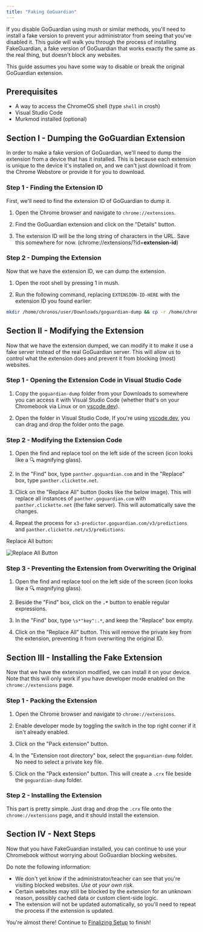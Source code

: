 ```yaml
---
title: "Faking GoGuardian"
---
```


If you disable GoGuardian using mush or similar methods, you'll need to install a fake version to prevent your administrator from seeing that you've disabled it. This guide will walk you through the process of installing FakeGuardian, a fake version of GoGuardian that works exactly the same as the real thing, but doesn't block any websites.

This guide assumes you have some way to disable or break the original GoGuardian extension.

## Prerequisites

- A way to access the ChromeOS shell (type `shell` in crosh)
- Visual Studio Code
- Murkmod installed (optional)

## Section I - Dumping the GoGuardian Extension

In order to make a fake version of GoGuardian, we'll need to dump the extension from a device that has it installed. This is because each extension is unique to the device it's installed on, and we can't just download it from the Chrome Webstore or provide it for you to download.

### Step 1 - Finding the Extension ID

First, we'll need to find the extension ID of GoGuardian to dump it.

1. Open the Chrome browser and navigate to `chrome://extensions`.

2. Find the GoGuardian extension and click on the "Details" button.

3. The extension ID will be the long string of characters in the URL. Save this somewhere for now. (chrome://extensions/?id=**extension-id**)

### Step 2 - Dumping the Extension

Now that we have the extension ID, we can dump the extension.

1. Open the root shell by pressing 1 in mush.

2. Run the following command, replacing `EXTENSION-ID-HERE` with the extension ID you found earlier:

```sh
mkdir /home/chronos/user/Downloads/goguardian-dump && cp -r /home/chronos/user/Extensions/EXTENSION-ID-HERE /home/chronos/user/Downloads/goguardian-dump
```

## Section II - Modifying the Extension

Now that we have the extension dumped, we can modify it to make it use a fake server instead of the real GoGuardian server. This will allow us to control what the extension does and prevent it from blocking (most) websites.

### Step 1 - Opening the Extension Code in Visual Studio Code

1. Copy the `goguardian-dump` folder from your Downloads to somewhere you can access it with Visual Studio Code (whether that's on your Chromebook via Linux or on [vscode.dev](https://vscode.dev)).

2. Open the folder in Visual Studio Code, If you're using [vscode.dev](https://vscode.dev), you can drag and drop the folder onto the page.

### Step 2 - Modifying the Extension Code

1. Open the find and replace tool on the left side of the screen (icon looks like a 🔍 magnifying glass).

2. In the "Find" box, type `panther.goguardian.com` and in the "Replace" box, type `panther.clickette.net`.

3. Click on the "Replace All" button (looks like the below image). This will replace all instances of `panther.goguardian.com` with `panther.clickette.net` (the fake server). This will automatically save the changes.

4. Repeat the process for `x3-predictor.goguardian.com/v3/predictions` and `panther.clickette.net/v3/predictions`.

Replace All button:

![Replace All Button](/img/replaceAll.png)

### Step 3 - Preventing the Extension from Overwriting the Original

1. Open the find and replace tool on the left side of the screen (icon looks like a 🔍 magnifying glass).

2. Beside the "Find" box, click on the **`.*`** button to enable regular expressions.

3. In the "Find" box, type `\s*"key":.*`, and keep the "Replace" box empty.

4. Click on the "Replace All" button. This will remove the private key from the extension, preventing it from overwriting the original ID.

## Section III - Installing the Fake Extension

Now that we have the extension modified, we can install it on your device. Note that this will only work if you have developer mode enabled on the `chrome://extensions` page.

### Step 1 - Packing the Extension

1. Open the Chrome browser and navigate to `chrome://extensions`.

2. Enable developer mode by toggling the switch in the top right corner if it isn't already enabled.

3. Click on the "Pack extension" button.

4. In the "Extension root directory" box, select the `goguardian-dump` folder. No need to select a private key file.

5. Click on the "Pack extension" button. This will create a `.crx` file beside the `goguardian-dump` folder.

### Step 2 - Installing the Extension

This part is pretty simple. Just drag and drop the `.crx` file onto the `chrome://extensions` page, and it should install the extension.

## Section IV - Next Steps

Now that you have FakeGuardian installed, you can continue to use your Chromebook without worrying about GoGuardian blocking websites. 

Do note the following information:

- We don't yet know if the administrator/teacher can see that you're visiting blocked websites. *Use at your own risk.*
- Certain websites may still be blocked by the extension for an unknown reason, possibly cached data or custom client-side logic.
- The extension will not be updated automatically, so you'll need to repeat the process if the extension is updated.

You're almost there! Continue to [Finalizing Setup](/finalizing-setup) to finish! 
